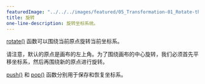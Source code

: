 ---
featuredImage: "../../../images/featured/05_Transformation-01_Rotate-thumbnail.png"
title: 旋转
one-line-description: 旋转坐标系统。
---

<a href="https://p5js.org/reference/#/p5/rotate">rotate()</a> 函数可以围绕当前原点旋转当前坐标系。

请注意，默认的原点是画布的左上角。为了围绕画布的中心旋转，我们必须首先平移坐标系，然后再围绕新的原点进行旋转。

<a href="https://p5js.org/reference/#/p5/push">push()</a> 和 <a href="https://p5js.org/reference/#/p5/pop">pop()</a> 函数分别用于保存和恢复坐标系。
